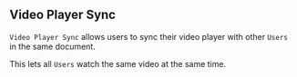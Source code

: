 

## Video Player Sync

`Video Player Sync` allows users to sync their video player with other `Users` in the same document. 

This lets all `Users` watch the same video at the same time. 

